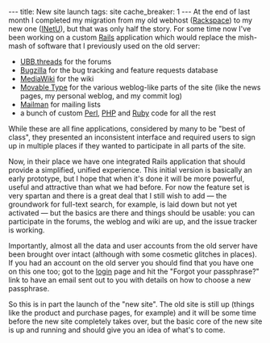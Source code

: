 ---
title: New site launch
tags: site
cache_breaker: 1
---
At the end of last month I completed my migration from my old webhost ([[Rackspace]]) to my new one ([[INetU]]), but that was only half the story. For some time now I've been working on a custom [[Rails]] application which would replace the mish-mash of software that I previously used on the old server:

* [[UBB.threads]] for the forums
* [[Bugzilla]] for the bug tracking and feature requests database
* [[MediaWiki]] for the wiki
* [[Movable Type]] for the various weblog-like parts of the site (like the news pages, my personal weblog, and my commit log)
* [[Mailman]] for mailing lists
* a bunch of custom [[Perl]], [[PHP]] and [[Ruby]] code for all the rest

While these are all fine applications, considered by many to be "best of class", they presented an inconsistent interface and required users to sign up in multiple places if they wanted to participate in all parts of the site.

Now, in their place we have one integrated Rails application that should provide a simplified, unified experience. This initial version is basically an early prototype, but I hope that when it's done it will be more powerful, useful and attractive than what we had before. For now the feature set is very spartan and there is a great deal that I still wish to add &mdash; the groundwork for full-text search, for example, is laid down but not yet activated &mdash; but the basics are there and things should be usable: you can participate in the forums, the weblog and wiki are up, and the issue tracker is working.

Importantly, almost all the data and user accounts from the old server have been brought over intact (although with some cosmetic glitches in places). If you had an account on the old server you should find that you have one on this one too;  got to the [[login]] page and hit the "Forgot your passphrase?" link to have an email sent out to you with details on how to choose a new passphrase.

So this is in part the launch of the "new site". The old site is still up (things like the product and purchase pages, for example) and it will be some time before the new site completely takes over, but the basic core of the new site is up and running and should give you an idea of what's to come.
